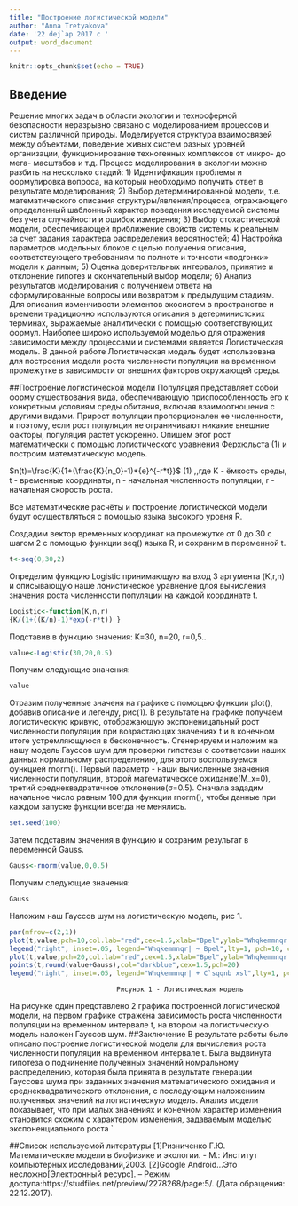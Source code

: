 ---
title: "Построение логистической модели"
author: "Anna Tretyakova"
date: '22 dej`ap 2017 c '
output: word_document
---
```{r setup, include=FALSE}
knitr::opts_chunk$set(echo = TRUE)
```
## Введение
Решение многих задач в области экологии и техносферной безопасности неразрывно связано с моделированием процессов и систем различной природы. Моделируется структура взаимосвязей между объектами, поведение живых систем разных уровней организации, функционирование техногенных комплексов от микро- до мега- масштабов и т.д. Процесс моделирования в экологии можно разбить на несколько стадий: 1) Идентификация проблемы и формулировка вопроса, на который необходимо получить ответ в результате моделирования; 2) Выбор детерминированной модели, т.е. математического описания структуры/явления/процесса, отражающего определенный шаблонный характер поведения исследуемой системы без учета случайности и ошибок измерения; 3) Выбор стохастической модели, обеспечивающей приближение свойств системы к реальным за счет задания характера распределения вероятностей; 4) Настройка параметров модельных блоков с целью получения описания, соответствующего требованиям по полноте и точности «подгонки» модели к данным; 5) Оценка доверительных интервалов, принятие и отклонение гипотез и окончательный выбор модели; 6) Анализ результатов моделирования с получением ответа на сформулированные вопросы или возвратом к предыдущим стадиям. Для описания изменчивости элементов экосистем в пространстве и времени традиционно используются описания в детерминистских терминах, выражаемые аналитически с помощью соответствующих формул. Наиболее широко используемой моделью для отражения зависимости между процессами и системами является Логистическая модель. В данной работе Логистическая модель будет использована для построения модели роста численности популяции на временном промежутке в зависимости от внешних факторов окружающей среды.

##Построение логистической модели
Популяция представляет собой форму существования вида, обеспечивающую приспособленность его к конкретным условиям среды обитания, включая взаимоотношения с другими видами. Прирост популяции пропорционален ее численности, и поэтому, если рост популяции не ограничивают никакие внешние факторы, популяция растет ускоренно. Опишем этот рост математически с помощью логистического уравнения Ферхюльста (1) и построим математическую модель.

$n(t)=\frac{K}{1+(\frac{K}{n_0}-1)*{e}^{-r*t}}$ (1) ,,где K - ёмкость среды, t - временные координаты, n - начальная численность популяции, r - начальная скорость роста.

Все математические расчёты и построение логистической модели будут осуществляться с помощью языка высокого уровня R.

Создадим вектор временных координат на промежутке от 0 до 30 с шагом 2 c помощью функции seq() языка R, и сохраним в переменной t.

```{r}
t<-seq(0,30,2)
```
Определим функцию Logistic принимающую на вход 3 аргумента (K,r,n) и описывающую наше лонистическое уравнение длоя вычисления значения роста численности популяции на каждой координате t.

```{r}
Logistic<-function(K,n,r)
{K/(1+((K/n)-1)*exp(-r*t)) }
```

Подставив в функцию значения: K=30, n=20, r=0,5..

```{r}
value<-Logistic(30,20,0.5)
```
Получим следующие значения:

```{r, echo=FALSE}
value
```

Отразим полученные значеня на графике с помощью функции plot(), добавив описание и легенду, рис(1).
В результате на графике получаем логистическую кривую, отображающую экспоненицальный рост численности популяции при возрастающих значениях t и в конечном итоге устремляющуюся в бесконечность.
Сгенерируем и наложим на нашу модель Гауссов шум для проверки гипотезы о соответсвии наших данных нормальному распределению, для этого воспользуемся функцией rnorm(). Первый параметр - наши вычисленные значения численности популяции, второй математическое ожидание(M_x=0), третий среднеквадратичное отклонение(σ=0.5).
Сначала зададим начальное число равным 100 для функции rnorm(), чтобы данные при каждом запуске функции всегда не менялись.

```{r}
set.seed(100)
```
Затем подставим значения в функцию и сохраним результат в переменной Gauss.
```{r}
Gauss<-rnorm(value,0,0.5)
```
Получим следующие значения:
```{r, echo=FALSE}
Gauss
```

Наложим наш Гауссов шум на логистическую модель, рис 1.
```{r pressure, echo=FALSE, fig.height=10, fig.width=10, warning=FALSE}
par(mfrow=c(2,1))
plot(t,value,pch=10,col.lab="red",cex=1.5,xlab="Bpel",ylab="Whqkemmnqr| onoskvhh",type="b",col="darkblue")
legend("right", inset=.05, legend="Whqkemmnqr| ~ Bpel",lty=1, pch=10, col="darkblue")
plot(t,value,pch=20,col.lab="red",cex=1.5,xlab="Bpel",ylab="Whqkemmnqr| onoskvhh",type="l")
points(t,round(value+Gauss),col="darkblue",cex=1.5,pch=20)
legend("right", inset=.05, legend="Whqkemmnqr| + C`sqqnb xsl",lty=1, pch=20,col="darkblue")

```
                                
                               Рисунок 1 - Логистическая модель
На рисунке один представлено 2 графика построенной логистической модели, на первом графике отражена зависимость роста численности популяции на временном интервале t, на втором на логистическую модель наложен Гауссов шум.
##Заключение
В результате работы было описано построение логистической модели для вычисления роста численности популяции на временном интервале t. Была выдвинута гипотеза о подчинение полученных значений номральному распределению, которая была принята в результате генерации Гауссова шума при заданных значения математического ожидания и среднеквадратического отклонения, с последующим наложениим полученных значений на логистическую модель. Анализ модели показывает, что при малых значениях и конечном характер изменения становится схожим с характером изменения, задаваемым моделью экспоненциального роста
`

##Список используемой литературы
[1]Ризниченко Г.Ю. Математические модели в биофизике и экологии. - М.: Институт компьютерных исследований,2003. 
[2]Google Android…Это несложно[Электронный ресурс]. – Режим доступа:https://studfiles.net/preview/2278268/page:5/. (Дата обращения: 22.12.2017).

